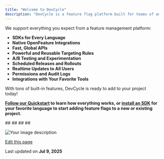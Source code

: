 ```yaml
---
title: "Welcome to DevCycle"
description: "DevCycle is a feature flag platform built for teams of any size, helping you easily create, rollout, and cleanup feature flags without disrupting your workflow."
---
```


We support everything you expect from a feature management platform:

* **SDKs for Every Language**
* **Native OpenFeature Integrations**
* **Fast, Global APIs**
* **Powerful and Reusable Targeting Rules**
* **A/B Testing and Experimentation**
* **Scheduled Releases and Rollouts**
* **Realtime Updates to All Users**
* **Permissions and Audit Logs**
* **Integrations with Your Favorite Tools**

With tons of built-in features, DevCycle is ready to add to your project today!

**[Follow our Quickstart](/quickstart) to learn how everything works, or [install an SDK](/sdk) for your favorite language to start adding feature flags to a new or existing project.**

<CardGroup>
  <Card title="QuickstartStep-by-step guide to adding features to a new or existing project." href="/quickstart">
    ##
  </Card>
</CardGroup>

<CardGroup>
  <Card title="Key FeaturesSee the key features of the platform." href="/essentials/key-features">
    ##
  </Card>
</CardGroup>

<CardGroup>
  <Card title="SDKsOur client and server-side SDKs are in all the most popular languages." href="/sdk">
    ##
  </Card>
</CardGroup>

<CardGroup>
  <Card title="IntegrationsSee how your favorite tools already integrate into the platform." href="/integrations">
    ##
  </Card>
</CardGroup>

![Your image description](code-sample-hero.png)

[Edit this page](https://github.com/devcyclehq/devcycle-docs/edit/main/docs/index.mdx)

Last updated on **Jul 9, 2025**
